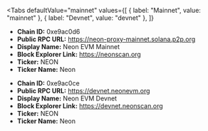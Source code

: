 
<Tabs
 defaultValue="mainnet"
  values={[
    { label: "Mainnet", value: "mainnet" },
    { label: "Devnet", value: "devnet" },
  ]}
>
<TabItem value="mainnet">

- **Chain ID:** 0xe9ac0d6
- **Public RPC URL:** https://neon-proxy-mainnet.solana.p2p.org
- **Display Name:** Neon EVM Mainnet
- **Block Explorer Link:** https://neonscan.org
- **Ticker:** NEON
- **Ticker Name:** Neon

</TabItem>

<TabItem value="devnet">

- **Chain ID:** 0xe9ac0ce
- **Public RPC URL:** https://devnet.neonevm.org
- **Display Name:** Neon EVM Devnet
- **Block Explorer Link:** https://devnet.neonscan.org
- **Ticker:** NEON
- **Ticker Name:** Neon

</TabItem>
</Tabs>
